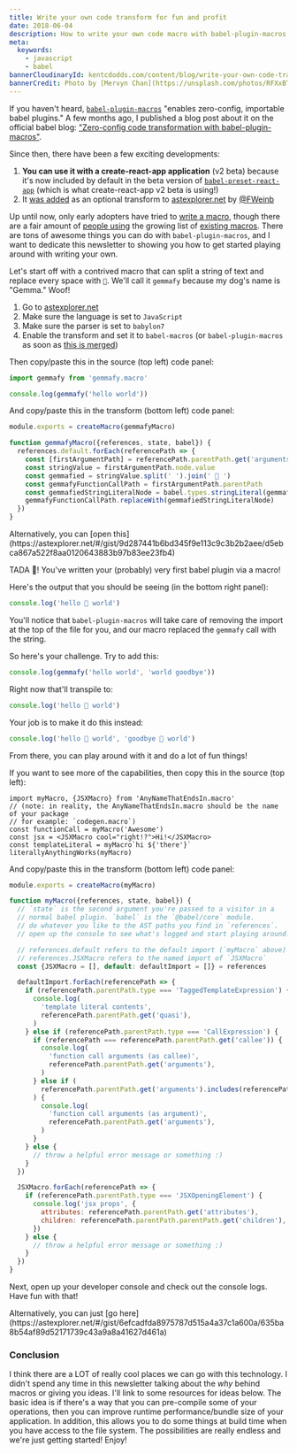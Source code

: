 ```yaml
---
title: Write your own code transform for fun and profit
date: 2018-06-04
description: How to write your own code macro with babel-plugin-macros 🎣
meta:
  keywords:
    - javascript
    - babel
bannerCloudinaryId: kentcdodds.com/content/blog/write-your-own-code-transform-for-fun-and-profit/banner
bannerCredit: Photo by [Mervyn Chan](https://unsplash.com/photos/RFXxBTHze_M)
---
```


If you haven't heard,
[`babel-plugin-macros`](https://github.com/kentcdodds/babel-plugin-macros)
"enables zero-config, importable babel plugins." A few months ago, I published a
blog post about it on the official babel blog:
["Zero-config code transformation with babel-plugin-macros"](https://babeljs.io/blog/2017/09/11/zero-config-with-babel-macros).

Since then, there have been a few exciting developments:

1.  **You can use it with a create-react-app application** (v2 beta) because
    it's now included by default in the beta version of
    [`babel-preset-react-app`](https://www.npmjs.com/package/babel-preset-react-app)
    (which is what create-react-app v2 beta is using!)
2.  It [was added](https://github.com/fkling/astexplorer/pull/303) as an
    optional transform to [astexplorer.net](https://astexplorer.net) by
    [@FWeinb](https://twitter.com/FWeinb)

Up until now, only early adopters have tried to
[write a macro](https://github.com/kentcdodds/babel-plugin-macros/blob/master/other/docs/author.md),
though there are a fair amount of
[people using](https://github.com/kentcdodds/babel-plugin-macros/blob/master/other/docs/user.md)
the growing list of
[existing macros](https://github.com/jgierer12/awesome-babel-macros). There are
tons of awesome things you can do with `babel-plugin-macros`, and I want to
dedicate this newsletter to showing you how to get started playing around with
writing your own.

Let's start off with a contrived macro that can split a string of text and
replace every space with `🐶`. We'll call it `gemmafy` because my dog's name is
"Gemma." Woof!

1.  Go to [astexplorer.net](https://astexplorer.net)
2.  Make sure the language is set to `JavaScript`
3.  Make sure the parser is set to `babylon7`
4.  Enable the transform and set it to `babel-macros` (or `babel-plugin-macros`
    as soon as [this is merged](https://github.com/fkling/astexplorer/pull/318))

Then copy/paste this in the source (top left) code panel:

```js
import gemmafy from 'gemmafy.macro'

console.log(gemmafy('hello world'))
```

And copy/paste this in the transform (bottom left) code panel:

```js
module.exports = createMacro(gemmafyMacro)

function gemmafyMacro({references, state, babel}) {
  references.default.forEach(referencePath => {
    const [firstArgumentPath] = referencePath.parentPath.get('arguments')
    const stringValue = firstArgumentPath.node.value
    const gemmafied = stringValue.split(' ').join(' 🐶 ')
    const gemmafyFunctionCallPath = firstArgumentPath.parentPath
    const gemmafiedStringLiteralNode = babel.types.stringLiteral(gemmafied)
    gemmafyFunctionCallPath.replaceWith(gemmafiedStringLiteralNode)
  })
}
```

<callout-info class="aside">
  Alternatively, you can [open
  this](https://astexplorer.net/#/gist/9d287441b6bd345f9e113c9c3b2b2aee/d5ebca867a522f8aa0120643883b97b83ee23fb4)
</callout-info>

TADA 🎉! You've written your (probably) very first babel plugin via a macro!

Here's the output that you should be seeing (in the bottom right panel):

```js
console.log('hello 🐶 world')
```

You'll notice that `babel-plugin-macros` will take care of removing the import
at the top of the file for you, and our macro replaced the `gemmafy` call with
the string.

So here's your challenge. Try to add this:

```js
console.log(gemmafy('hello world', 'world goodbye'))
```

Right now that'll transpile to:

```js
console.log('hello 🐶 world')
```

Your job is to make it do this instead:

```js
console.log('hello 🐶 world', 'goodbye 🐶 world')
```

From there, you can play around with it and do a lot of fun things!

If you want to see more of the capabilities, then copy this in the source (top
left):

```tsx
import myMacro, {JSXMacro} from 'AnyNameThatEndsIn.macro'
// (note: in reality, the AnyNameThatEndsIn.macro should be the name of your package
// for example: `codegen.macro`)
const functionCall = myMacro('Awesome')
const jsx = <JSXMacro cool="right!?">Hi!</JSXMacro>
const templateLiteral = myMacro`hi ${'there'}`
literallyAnythingWorks(myMacro)
```

And copy/paste this in the transform (bottom left) code panel:

```js
module.exports = createMacro(myMacro)

function myMacro({references, state, babel}) {
  // `state` is the second argument you're passed to a visitor in a
  // normal babel plugin. `babel` is the `@babel/core` module.
  // do whatever you like to the AST paths you find in `references`.
  // open up the console to see what's logged and start playing around!

  // references.default refers to the default import (`myMacro` above)
  // references.JSXMacro refers to the named import of `JSXMacro`
  const {JSXMacro = [], default: defaultImport = []} = references

  defaultImport.forEach(referencePath => {
    if (referencePath.parentPath.type === 'TaggedTemplateExpression') {
      console.log(
        'template literal contents',
        referencePath.parentPath.get('quasi'),
      )
    } else if (referencePath.parentPath.type === 'CallExpression') {
      if (referencePath === referencePath.parentPath.get('callee')) {
        console.log(
          'function call arguments (as callee)',
          referencePath.parentPath.get('arguments'),
        )
      } else if (
        referencePath.parentPath.get('arguments').includes(referencePath)
      ) {
        console.log(
          'function call arguments (as argument)',
          referencePath.parentPath.get('arguments'),
        )
      }
    } else {
      // throw a helpful error message or something :)
    }
  })

  JSXMacro.forEach(referencePath => {
    if (referencePath.parentPath.type === 'JSXOpeningElement') {
      console.log('jsx props', {
        attributes: referencePath.parentPath.get('attributes'),
        children: referencePath.parentPath.parentPath.get('children'),
      })
    } else {
      // throw a helpful error message or something :)
    }
  })
}
```

Next, open up your developer console and check out the console logs. Have fun
with that!

<callout-info class="aside">
  Alternatively, you can just [go
  here](https://astexplorer.net/#/gist/6efcadfda8975787d515a4a37c1a600a/635ba8b54af89d52171739c43a9a8a41627d461a)
</callout-info>

### Conclusion

I think there are a LOT of really cool places we can go with this technology. I
didn't spend any time in this newsletter talking about the _why_ behind macros
or giving you ideas. I'll link to some resources for ideas below. The basic idea
is if there's a way that you can pre-compile some of your operations, then you
can improve runtime performance/bundle size of your application. In addition,
this allows you to do some things at build time when you have access to the file
system. The possibilities are really endless and we're just getting started!
Enjoy!
